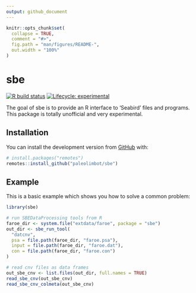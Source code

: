 ```yaml
---
output: github_document
---
```


<!-- README.md is generated from README.Rmd. Please edit that file -->

```r
knitr::opts_chunk$set(
  collapse = TRUE,
  comment = "#>",
  fig.path = "man/figures/README-",
  out.width = "100%"
)
```

# sbe

<!-- badges: start -->
[![R build status](https://github.com/paleolimbot/sbe/workflows/R-CMD-check/badge.svg)](https://github.com/paleolimbot/sbe/actions)
[![Lifecycle: experimental](https://img.shields.io/badge/lifecycle-experimental-orange.svg)](https://www.tidyverse.org/lifecycle/#experimental)
<!-- badges: end -->

The goal of sbe is to provide an R interface to 'Seabird' files and programs. This package is totally unofficial and very experimental.

## Installation

You can install the development version from [GitHub](https://github.com/) with:

``` r
# install.packages("remotes")
remotes::install_github("paleolimbot/sbe")
```
## Example

This is a basic example which shows you how to solve a common problem:

```r
library(sbe)

# run SBEDataProcessing tools from R
faroe_dir <- system.file("extdata/faroe", package = "sbe")
out_dir <- sbe_run_tool(
  "datcnv",
  psa = file.path(faroe_dir, "faroe.psa"),
  input = file.path(faroe_dir, "faroe.dat"),
  con = file.path(faroe_dir, "faroe.con")
)

# read cnv files as data frames
out_sbe_cnv <- list.files(out_dir, full.names = TRUE)
read_sbe_cnv(out_sbe_cnv)
read_sbe_cnv_colmeta(out_sbe_cnv)
```
